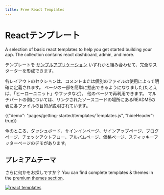 ```yaml
---
title: Free React Templates
---
```


# Reactテンプレート

<p class="description">A selection of basic react templates to help you get started building your app. The collection contains react dashboard, admin, and more.</p>

テンプレートを [サンプルアプリケーション](https://github.com/mui-org/material-ui/tree/master/examples) いずれかと組み合わせて、完全なスターターを形成できます。

各レイアウトのセクションは、コメントまたは個別のファイルの使用によって明確に定義されます。 ページの一部を簡単に抽出できるようになりました(たとえば、「ヒーローユニット」やフッタなど)。 他のページで再利用できます。 マルチパートの例については、リンクされたソースコードの場所にあるREADMEの表に各ファイルの目的が説明されています。

{{"demo": "pages/getting-started/templates/Templates.js", "hideHeader": true}}


今のところ、ダッシュボード、サインインページ、サインアップページ、ブログページ、チェックアウトフロー、アルバムページ、価格ページ、スティッキーフッターページのデモがあります。

## プレミアムテーマ

さらに何かをお探しですか？ You can find complete templates & themes in the <a href="https://themes.material-ui.com/" data-ga-event-category="premium-themes" data-ga-event-action="click" data-ga-event-label="templates-link">premium themes section</a>.

<a href="https://themes.material-ui.com/" data-ga-event-category="premium-themes" data-ga-event-action="click" data-ga-event-label="templates-image"><img src="/static/images/themes-light.jpg" alt="react templates" /></a>
